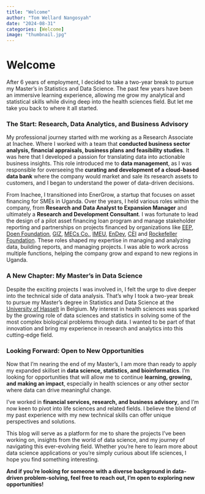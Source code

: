 ```yaml
---
title: "Welcome"
author: "Tom Wellard Nangosyah"
date: "2024-08-31"
categories: [Welcome]
image: "thumbnail.jpg"
---
```


# **Welcome**

After 6 years of employment, I decided to take a two-year break to pursue my Master’s in Statistics and Data Science. The past few years have been an immersive learning experience, allowing me grow my analytical and statistical skills while diving deep into the health sciences field. But let me take you back to where it all started.

### The Start: Research, Data Analytics, and Business Advisory

My professional journey started with me working as a Research Associate at Inachee. Where I worked with a team that **conducted business sector analysis, financial appraisals, business plans and feasibility studies**. It was here that I developed a passion for translating data into actionable business insights. This role introduced me to **data management**, as I was responsible for overseeing the **curating and development of a cloud-based data bank** where the company would market and sale its research assets to customers, and I began to understand the power of data-driven decisions.

From Inachee, I transitioned into EnerGrow, a startup that focuses on asset financing for SMEs in Uganda. Over the years, I held various roles within the company, from **Research and Data Analyst to Expansion Manager** and ultimately a **Research and Development Consultant**. I was fortunate to lead the design of a pilot asset financing loan program and manage stakeholder reporting and partnerships on projects financed by organizations like [EEP](https://eepafrica.org/), [Doen Foundation](www.doen.nl), [GIZ](https://www.giz.de/en/worldwide/310.html), [MECs Co.](www.mecs.org.uk), [IMEU](https://www.snv.org/project/inclusive-markets-energy-efficiency-uganda-imeu), [EnDev](https://endev.info/countries/uganda/), [CEI](https://cei-africa.com/) and [Rockefeller Foundation](https://www.rockefellerfoundation.org/africa/). These roles shaped my expertise in managing and analyzing data, building reports, and managing projects. I was able to work across multiple functions, helping the company grow and expand to new regions in Uganda.

### A New Chapter: My Master’s in Data Science

Despite the exciting projects I was involved in, I felt the urge to dive deeper into the technical side of data analysis. That’s why I took a two-year break to pursue my Master’s degree in Statistics and Data Science at the [University of Hasselt](https://www.uhasselt.be/nl) in Belgium. My interest in health sciences was sparked by the growing role of data sciences and statistics in solving some of the most complex biological problems through data. I wanted to be part of that innovation and bring my experience in research and analytics into this cutting-edge field.

### Looking Forward: Open to New Opportunities

Now that I’m nearing the end of my Master’s, I am more than ready to apply my expanded skillset in **data science, statistics, and bioinformatics**. I’m looking for opportunities that will allow me to continue **learning, growing, and making an impact**, especially in health sciences or any other sector where data can drive meaningful change.

I’ve worked in **financial services, research, and business advisory**, and I’m now keen to pivot into life sciences and related fields. I believe the blend of my past experience with my new technical skills can offer unique perspectives and solutions.

This blog will serve as a platform for me to share the projects I’ve been working on, insights from the world of data science, and my journey of navigating this ever-evolving field. Whether you're here to learn more about data science applications or you’re simply curious about life sciences, I hope you find something interesting.

**And if you’re looking for someone with a diverse background in data-driven problem-solving, feel free to reach out, I'm open to exploring new opportunities!**
